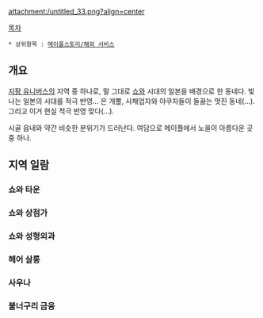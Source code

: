 attachment:/untitled_33.png?align=center

[[목차]]
 * 상위항목 : [[메이플스토리/해외 서비스]]
== 개요 ==
[[지팡 유니버스]]의 지역 중 하나로, 말 그대로 [[쇼와]] 시대의 일본을 배경으로 한 동네다. 빛나는 일본의 시대를 적극 반영... 은 개뿔, 사채업자와 야쿠자들이 들끓는 멋진 동네(...). 그리고 이거 현실 적극 반영 맞다(...).

시골 읍내와 약간 비슷한 분위기가 드러난다. 여담으로 메이플에서 노을이 아름다운 곳 중 하나.
== 지역 일람 ==
=== 쇼와 타운 ===

=== 쇼와 상점가 ===
=== 쇼와 성형외과 ===
=== 헤어 살롱 ===
=== 사우나 ===
=== 불너구리 금융 ===
